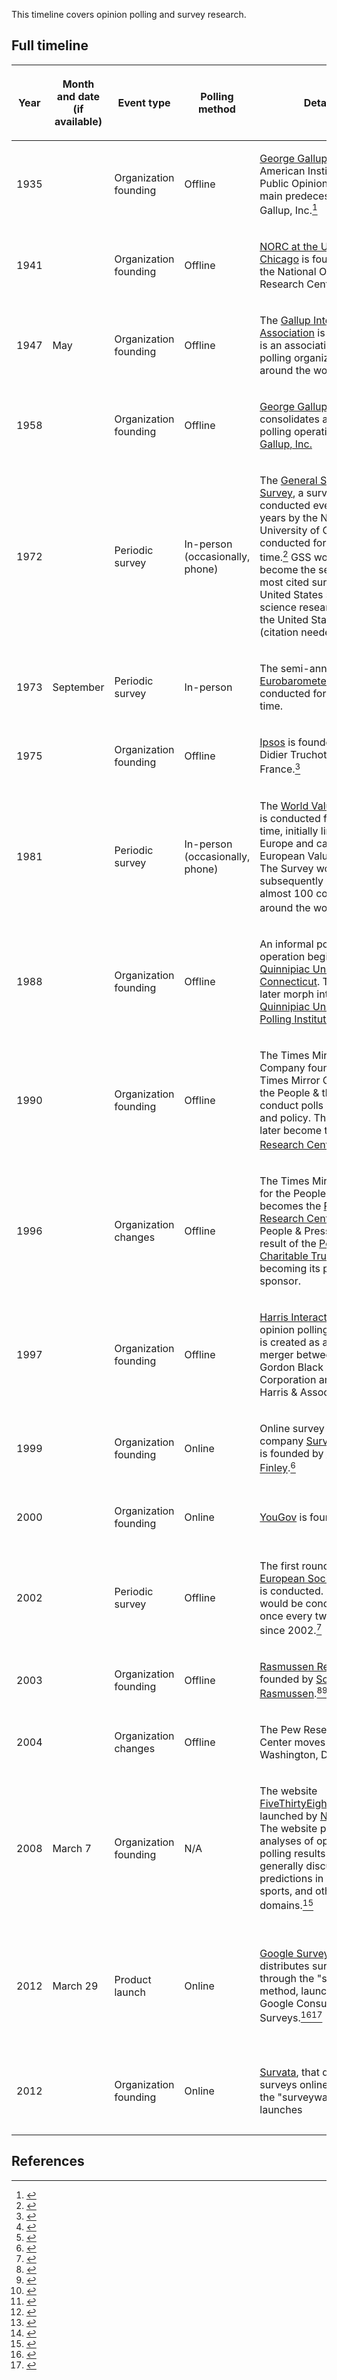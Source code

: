 This timeline covers opinion polling and survey research.

== Full timeline ==

{| class="wikitable sortable"
! Year !! Month and date (if available) !! Event type !! Polling method !! Details !! Geographical location
|-
| 1935 || || Organization founding || Offline || [[wikipedia:George Gallup|George Gallup]] founds the American Institute of Public Opinion, one of the main predecessors to Gallup, Inc.<ref name=gallup-history>{{cite web|url = http://www.gallup.com/corporate/178136/george-gallup.aspx|title = George H. Gallup, Founder: 1901-1984|accessdate = March 18, 2017|publisher = [[wikipedia:Gallup (company)|Gallup]]}}</ref> || [[wikipedia:United States|United States]]
|-
| 1941 || || Organization founding || Offline || [[wikipedia:NORC at the University of Chicago|NORC at the University of Chicago]] is founded as the National Opinion Research Center. || [[wikipedia:United States|United States]] ([[wikipedia:Chicago|Chicago]])
|-
| 1947 || May || Organization founding || Offline|| The [[wikipedia:Gallup International Association|Gallup International Association]] is formed. It is an association of polling organizations around the world || [[wikipedia:Switzerland|Switzerland]] ([[wikipedia:Zurich|Zurich]])
|-
| 1958 || || Organization founding || Offline || [[wikipedia:George Gallup|George Gallup]] consolidates all his polling operations under [[wikipedia:Gallup (company)|Gallup, Inc.]] || [[wikipedia:United States|United States]]
|-
| 1972 || || Periodic survey || In-person (occasionally, phone) || The [[wikipedia:General Social Survey|General Social Survey]], a survey conducted every 1 or 2 years by the NORC at the University of Chicago, is conducted for the first time.<ref>{{cite web|url = https://gssdataexplorer.norc.org/pages/show?page=gss%2Ffaq|title = GSS Frequently Asked Questions|publisher = GSS Frequently Asked Questions|accessdate = March 19, 2017}}</ref> GSS would become the second-most cited survey in United States social science research, after the United States Census.(citation needed)
|-
| 1973 || September || Periodic survey || In-person || The semi-annual [[wikipedia:Eurobarometer|Eurobarometer]] survey is conducted for the first time. || [[wikipedia:Europe|Europe]]
|-
| 1975 || || Organization founding || Offline || [[wikipedia:Ipsos|Ipsos]] is founded by Didier Truchot in Paris, France.<ref name=ipsos-history>{{cite web|url = https://www.ipsos.com/en/our-history|title = Our history|publisher = Ipsos|accessdate = March 18, 2017}}</ref> || [[wikipedia:France|France]] ([[wikipedia:Paris|Paris]])
|-
| 1981 || || Periodic survey || In-person (occasionally, phone) || The [[wikipedia:World Values Survey|World Values Survey]] is conducted for the first time, initially limited to Europe and called the European Values Survey. The Survey would subsequently expand to almost 100 countries around the world.<ref>{{cite web|url = http://www.worldvaluessurvey.org/WVSContents.jsp|title = History of the WVSA|publisher = World Values Survey|accessdate = March 19, 2017}}</ref> || [[wikipedia:Sweden|Sweden]] ([[wikipedia:Stockholm|Stockholm]]) (headquarters; conducts surveys worldwide)
|-
| 1988 || || Organization founding || Offline || An informal polling operation begins at [[wikipedia:Quinnipiac University|Quinnipiac University]] in [[wikipedia:Connecticut|Connecticut]]. This would later morph into the [[wikipedia:Quinnipiac University Polling Institute|Quinnipiac University Polling Institute]]. || [[wikipedia:United States|United States]] ([[wikipedia:Hamden, Connecticut|Hamden, Connecticut]])
|-
| 1990 || || Organization founding || Offline || The Times Mirror Company founds the Times Mirror Center for the People & the Press to conduct polls on politics and policy. This would later become the [[wikipedia:Pew Research Center|Pew Research Center]].<ref name=pew-research-center-history>{{cite web|url = http://www.pewresearch.org/about/our-history/|title = Our History|publisher = [[wikipedia:Pew Research Center|Pew Research Center]]|accessdate = March 18, 2017}}</ref> || [[wikipedia:United States|United States]]
|-
| 1996 || || Organization changes || Offline || The Times Mirror Center for the People & Press becomes the [[wikipedia:Pew Research Center|Pew Research Center]] for the People & Press, as a result of the [[wikipedia:Pew Charitable Trusts|Pew Charitable Trusts]] becoming its primary sponsor. || [[wikipedia:United States|United States]]
|-
| 1997 || || Organization founding || Offline || [[wikipedia:Harris Interactive|Harris Interactive]], an opinion polling company, is created as a result of a merger between the Gordon Black Corporation and Louis Harris & Associates. || [[wikipedia:United States|United States]]
|-
| 1999 || || Organization founding || Online || Online survey tool company [[wikipedia:SurveyMonkey|SurveyMonkey]] is founded by [[wikipedia:Ryan Finley|Ryan Finley]].<ref>{{cite web|url = https://techcrunch.com/2009/09/08/survey-monkey-growing-like-a-weed-fills-out-exec-team/|title = 
Survey Monkey Growing Like A Weed, Fills Out Exec Team|last = Arrington|first = Michael|date = September 8, 2009|accessdate = March 18, 2017|publisher = ''[[wikipedia:TechCrunch|TechCrunch]]''}}</ref> || [[wikipedia:United States|United States]]
|-
| 2000 || || Organization founding || Online || [[wikipedia:YouGov|YouGov]] is founded || [[wikipedia:United Kingdom|United Kingdom]] ([[wikipedia:London|London]])
|-
| 2002 || || Periodic survey || Offline || The first round of the [[wikipedia:European Social Survey|European Social Survey]] is conducted. The survey would be conducted once every two years since 2002.<ref>{{cite web|url = http://www.europeansocialsurvey.org/data/round-index.html|title = Data and Documentation by Round/Year|publisher = European Social Survey|accessdate = March 19, 2017}}</ref> || [[wikipedia:Europe|Europe]]
|-
| 2003 || || Organization founding || Offline || [[wikipedia:Rasmussen Reports|Rasmussen Reports]] is founded by [[wikipedia:Scott Rasmussen|Scott Rasmussen]].<ref name=huffpo>{{cite news |last=Blumenthal|first=Mark|title=Pollster Scott Rasmussen Leaves Firm He Founded A Decade Ago|url=http://www.huffingtonpost.com/2013/08/22/scott-rasmussen_n_3798379.html|accessdate=24 August 2013|newspaper=Huffington Post|date=2013-08-22|author2=Edwards-Levy, Ariel}}</ref><ref name=media>{{cite web |last=Siegelheim|first=Matt|title=Scott Rasmussen to Launch New Media Venture| url=http://www.rasmussenmediagroup.com/|publisher=Rasmussen Media Group|accessdate=11 August 2013}}</ref><ref name=wall>{{cite news|last=Prang|first=Allison|title=Founder Departs Polling Firm Rasmussen Reports |url=http://blogs.wsj.com/washwire/2013/08/22/founder-departs-polling-firm-rasmussen-reports/|accessdate=23 August 2013|newspaper=Wall Street Journal|date=2013-08-22}}</ref><ref name=bloomberg>{{cite web|url=http://investing.businessweek.com/research/stocks/private/snapshot.asp?privcapId=52850713|title=Company Overview of Rasmussen Reports, LLC |work=[[wikipedia:Bloomberg Businessweek|Bloomberg Businessweek]]|accessdate=2012-06-12}}</ref><ref>{{cite web|title=Scott Rasmsusen |url=http://www.linkedin.com/pub/scott-rasmussen/6/943/716 |publisher=LinkedIn|accessdate=11 August 2013}}</ref><ref>{{cite news|title=Rasmussen Reports Announces a Change in Management |url=http://www.rasmussenreports.com/public_content/about_us/public_relations/press_room/press_releases/rasmussen_reports_announces_a_change_in_management |accessdate=24 August 2013|publisher=Rasmussen Reports|date=2013-08-22}}</ref><ref>{{cite news |last=Byers |first=Dylan|title=Rasmussen founder leaves company |url=http://www.politico.com/blogs/media/2013/08/rasmussen-founder-out-after-disagreements-171041.html |accessdate=24 August 2013|newspaper=Politico|date=2013-08-22}}</ref> || [[wikipedia:United States|United States]]
|-
| 2004 || || Organization changes || Offline || The Pew Research Center moves to Washington, D.C. || [[wikipedia:United States|United States]] ([[wikipedia:Washington, D.C.|Washington, D.C.]])
|-
| 2008 || March 7 || Organization founding || N/A || The website [[wikipedia:FiveThirtyEight|FiveThirtyEight]] is launched by [[wikipedia:Nate Silver|Nate Silver]]. The website performs analyses of opinion polling results and also generally discusses predictions in politics, sports, and other domains.<ref>{{cite web|url=http://whois.domaintools.com/fivethirtyeight.com|title=FiveThirtyEight.com WHOIS, DNS, & Domain Info – DomainTools|work=[[wikipedia:WHOIS|WHOIS]]|date= |accessdate=2016-09-03}}</ref> || [[wikipedia:United States|United States]] (primary focus)
|-
| 2012 || March 29 || Product launch || Online || [[wikipedia:Google Surveys|Google Surveys]], that distributes surveys online through the "surveywall" method, launches as Google Consumer Surveys.<ref>{{cite web|url = http://www.adweek.com/digital/google-unveils-new-revenue-option-web-publishers-139261/|title = Google Unveils New Revenue Option for Web Publishers. Microsurvey product to provide an alternative to paywalls|publisher = ''[[wikipedia:AdWeek|AdWeek]]''|date = March 29, 2012|last = Shields|first = Mike|accessdate = March 18, 2017}}</ref><ref>{{cite web|url = http://marketingland.com/google-consumer-surveys-9008|title = Google Launches Consumer Surveys|last = Schwarz|first = Barry|date = March 29, 2012|accessdate = March 18, 2017}}</ref> || limited set of countries including [[wikipedia:United States|United States]] (list of countries at launch unclear)
|-
| 2012 || || Organization founding || Online || [[Wikipedia:Survata|Survata]], that distributes surveys online through the "surveywall" method, launches || [[wikipedia:United States|United States]] (more countries added over time)
|}

== References ==

{{reflist|30em}}
